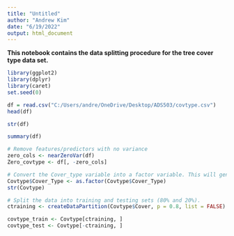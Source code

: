 ---
title: "Untitled"
author: "Andrew Kim"
date: "6/19/2022"
output: html_document
---

__This notebook contains the data splitting procedure for the tree cover type data set.__

```{r}
library(ggplot2)
library(dplyr)
library(caret)
set.seed(0)
```

```{r}
df = read.csv("C:/Users/andre/OneDrive/Desktop/ADS503/covtype.csv")
head(df)
```

```{r}
str(df)
```

```{r}
summary(df)
```

```{r}
# Remove features/predictors with no variance
zero_cols <- nearZeroVar(df)
Zero_covtype <- df[, -zero_cols]
```

```{r}
# Convert the Cover_type variable into a factor variable. This will generate this variable into seven levels.
Covtype$Cover_Type <- as.factor(Covtype$Cover_Type)
str(Covtype)
```

```{r}
# Split the data into training and testing sets (80% and 20%).
ctraining <- createDataPartition(Covtype$Cover, p = 0.8, list = FALSE)

covtype_train <- Covtype[ctraining, ]
covtype_test <- Covtype[-ctraining, ]
```








